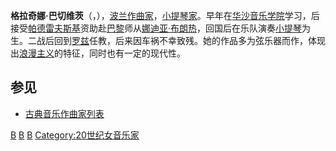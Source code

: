 {{Multiple issues|
{{Expand language|en|time=2021-12-05}}
{{Unreferenced|time=2021-12-05T15:21:23+00:00}}
}}
{{Infobox classical
| 中文名 = 巴切维茨
| 画像 = grazyna bacewicz.jpg
| 附注 =      
| 原文名 = Grażyna Bacewicz
| 国别 = 波兰  
| 出生日期 = 1909年2月5日
| 出生地 = 罗兹
| 逝世日期 = 1969年1月17日(59歲)
| 逝世地 = 华沙
| 所属时期 = 20世纪
| 所属乐派 =  
| 擅长作品类型 = 管弦乐，室内乐
| 代表作 = 四部交响曲，七部小提琴协奏曲，七首弦乐四重奏
| 师从 = [[娜迪亚·布朗热|娜迪亚·布朗热]]
| 学生 = 
| 官方网站 = 
}}

'''格拉奇娜·巴切维茨'''（{{lang-pl|'''Grażyna Bacewicz'''}}，{{bd|1909年|2月5日|1969年|1月17日}}），[[波兰|波兰]][[作曲家|作曲家]]，[[小提琴家|小提琴家]]。早年在[[华沙音乐学院|华沙音乐学院]]学习，后接受[[帕德雷夫斯基|帕德雷夫斯基]]资助赴[[巴黎|巴黎]]师从[[娜迪亚·布朗热|娜迪亚·布朗热]]，回国后在乐队演奏[[小提琴|小提琴]]为生。二战后回到[[罗兹|罗兹]]任教，后来因车祸不幸致残。她的作品多为弦乐器而作，体现出[[浪漫主义音乐|浪漫主义]]的特征，同时也有一定的现代性。

==参见==
* [[古典音乐作曲家列表|古典音乐作曲家列表]]


{{Authority control}}
[[Category:波兰作曲家|B]]
[[Category:20世纪作曲家|B]]
[[Category:女性作曲家|B]]
[[Category:20世纪女音乐家|Category:20世纪女音乐家]]